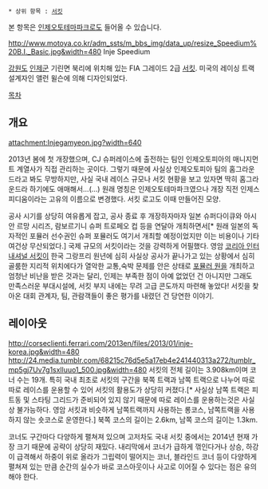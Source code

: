  * 상위 항목 : [[서킷]]
본 항목은 [[인제오토테마파크]]로도 들어올 수 있습니다.

http://www.motoya.co.kr/adm_ssts/m_bbs_img/data_up/resize_Speedium%20B.I._Basic.jpg&width=480
Inje Speedium

[[강원도]] [[인제군]] 기린면 북리에 위치해 있는 FIA 그레이드 2급 [[서킷]]. 미국의 레이싱 트랙 설계자인 앨런 윌슨에 의해 디자인되었다.

[[목차]]

== 개요 ==
attachment:Injegamyeon.jpg?width=640

2013년 봄에 첫 개장했으며, CJ 슈퍼레이스에 출전하는 팀인 인제오토피아의 매니지먼트 계열사가 직접 관리하는 곳이다. 그렇기 때문에 사실상 인제오토피아 팀의 홈그라운드라고 봐도 무방하지만, 사실 국내 레이스 규모나 서킷 현황을 보고 있자면 딱히 홈그라운드라 하기에도 애매해서...(...) 원래 명칭은 인제오토테마파크였으나 개장 직전 인제스피디움이라는 고유의 이름으로 변경했다. 서킷 로고도 이때 만들어진 모양.

공사 시기를 상당히 여유롭게 잡고, 공사 종료 후 개장하자마자 일본 슈퍼다이큐와 아시안 르망 시리즈, 람보르기니 슈퍼 트로페오 컵 등을 연달아 개최하면서[* 원래 일본의 독자적인 포뮬러 선수권인 슈퍼 포뮬러도 여기서 개최할 예정이었지만 이는 비용이나 기타 여건상 무산되었다.] 국제 규모의 서킷이라는 것을 강력하게 어필했다. 영암 [[코리아 인터내셔널 서킷]]이 한국 그랑프리 원년에 심히 사실상 공사가 끝나가고 있는 상황에서 심히 골룸한 지리적 위치에다가 열악한 교통,숙박 문제를 안은 상태로 [[포뮬러 원]]을 개최하고 엄청난 비난을 받은 것과는 달리, 인제는 부족한 점이 아예 없었던 건 아니지만 그래도 만족스러운 부대시설에, 서킷 부지 내에는 무려 고급 콘도까지 마련해 놓았다! 서킷을 찾아온 대회 관계자, 팀, 관람객들이 좋은 평가를 내렸던 건 당연한 이야기.

== 레이아웃 ==
http://corseclienti.ferrari.com/2013en/files/2013/01/inje-korea.jpg&width=480
http://24.media.tumblr.com/68215c76d5e5a17eb4e241440313a272/tumblr_mp5gj7Uv7g1sxlluuo1_500.jpg&width=480
서킷의 전체 길이는 3.908km이며 코너 수는 19개. 특히 국내 최초로 서킷의 구간을 북쪽 트랙과 남쪽 트랙으로 나누어 따로따로 레이스를 운용할 수 있어 서킷의 활용도가 상당히 커졌다.[* 사실상 남쪽 트랙은 피트동 및 스타팅 그리드가 준비되어 있지 않기 때문에 따로 레이스를 운용하는것은 사실상 불가능하다. 영암 서킷과 비슷하게 남쪽트랙까지 사용하는 롱코스, 남쪽트랙을 사용하지 않는 숏코스로 운영한다.] 북쪽 코스의 길이는 2.6km, 남쪽 코스의 길이는 1.3km.

코너도 구간마다 다양하게 펼쳐져 있으며 고저차도 국내 서킷 중에서는 2014년 현재 가장 크기 때문에 공략이 상당히 재밌다. 내리막에서 코너가 급하게 꺾인다거나 상승, 하강이 급격해서 하중이 위로 올라가 그립력이 떨어지는 코너, 블라인드 코너 등이 다양하게 펼쳐져 있는 만큼 순간의 실수가 바로 코스아웃이나 사고로 이어질 수 있다는 점은 유의해야 한다.
